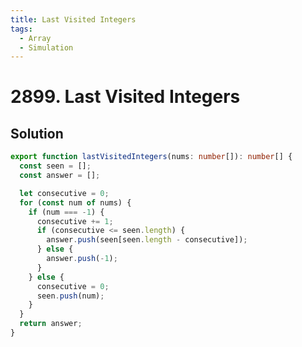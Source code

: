 ```yaml
---
title: Last Visited Integers
tags:
  - Array
  - Simulation
---
```


# 2899. Last Visited Integers

<Badges>
  <LevelBadge level="easy" />
  <TopicBadge name="Array" slug="array" />
  <TopicBadge name="Simulation" slug="simulation" />
</Badges>

## Solution

```typescript filename="solution.ts" copy
export function lastVisitedIntegers(nums: number[]): number[] {
  const seen = [];
  const answer = [];

  let consecutive = 0;
  for (const num of nums) {
    if (num === -1) {
      consecutive += 1;
      if (consecutive <= seen.length) {
        answer.push(seen[seen.length - consecutive]);
      } else {
        answer.push(-1);
      }
    } else {
      consecutive = 0;
      seen.push(num);
    }
  }
  return answer;
}
```

<ProblemLink
  codingSite="leetcode"
  href="https://leetcode.com/problems/last-visited-integers"
  title="Last Visited Integers"
/>
